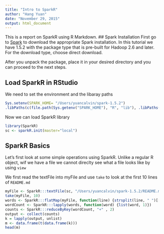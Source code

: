 ```yaml
---
title: "Intro to SparkR"
author: "Hang Yuan"
date: "November 29, 2015"
output: html_document
---
```

This is a report on SparkR using R Markdown. 
## Spark Installation
First go to [Spark](http://spark.apache.org) to download the appropriate Spark
installation. In this tutorial we have 1.5.2 with the package type that is pre-built
for Hadoop 2.6 and later. For the download type, choose direct download. 

After you unpack the package, place it in your desired directory and you can proceed to the 
next steps.

## Load SparkR in RStudio 
We need to set the environment and the libaray paths
```r
Sys.setenv(SPARK_HOME= "/Users/yuancalvin/spark-1.5.2")
.libPaths(c(file.path(Sys.getenv("SPARK_HOME"), "R", "lib"), .libPaths()))
```

Now we can load SparkR library 

```r
library(SparkR)
sc <- sparkR.init(master="local")
```

## SparkR Basics
Let's first look at some simple operations using SparkR. Unlike a regular R object,
wif we have a file we cannot direclty see what a file looks like by using `view`

We first read the textFile into myFile and use `take` to look at the first 10 lines of
`README.md`
```r
myFile <- SparkR:::textFile(sc, "/Users/yuancalvin/spark-1.5.2/README.md")
take(myFile, 10)
words <- SparkR:::flatMap(myFile, function(line) {strsplit(line, " ")[[1]]})
wordCount <- SparkR:::lapply(words, function(word) {list(word, 1)})
counts <- SparkR:::reduceByKey(wordCount, "+" , 2)
output <- collect(counts)
k = lapply(output, unlist)
m <- data.frame(t(data.frame(k)))
head(m)
```

